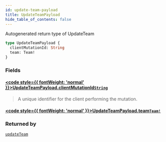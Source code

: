 ```yaml
---
id: update-team-payload
title: UpdateTeamPayload
hide_table_of_contents: false
---
```








Autogenerated return type of UpdateTeam

```graphql
type UpdateTeamPayload {
  clientMutationId: String
  team: Team!
}
```


### Fields

#### [<code style={{ fontWeight: 'normal' }}>UpdateTeamPayload.<b>clientMutationId</b></code>](#)<Bullet />[`String`](/api/graphql/documentation/scalars/string) <Badge class="secondary" text="scalar"/>
> A unique identifier for the client performing the mutation.
> 

#### [<code style={{ fontWeight: 'normal' }}>UpdateTeamPayload.<b>team</b></code>](#)<Bullet />[`Team!`](/api/graphql/documentation/objects/team) <Badge class="secondary" text="non-null"/> <Badge class="secondary" text="object"/>
> 
> 



### Returned by

[`updateTeam`](/api/graphql/documentation/mutations/update-team)  <Badge class="secondary" text="mutation"/>



